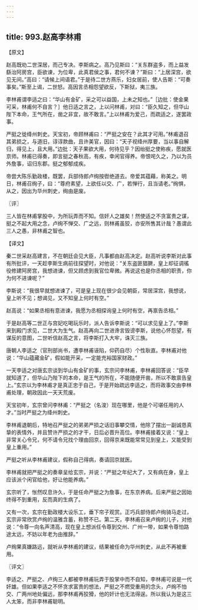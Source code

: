 ```yaml
---
---
---
```

title: 993.赵高李林甫
---



【原文】

赵高既劝二世深居，而己专决。李斯病之。高乃见斯曰：“关东群盗多，而上益发繇治阿房宫，臣欲谏，为位卑，此真君侯之事，君何不谏？”斯曰：“上居深宫，欲见无间。”高曰：“请候上间语君。”于是待二世方燕乐，妇女居前，使人告斯：“可奏事矣。”斯至上谒，二世怒。高因言丞相怨望欲反，下斯狱，夷三族。

李林甫谓李适之曰：“华山有金矿，采之可以益国，上未之知也。”［边批：使金果可采，林甫何不自言？］他日适之言之，上以问林甫，对曰：“臣久知之，但华山陛下本命，王气所在，凿之非宜，故不敢言。”上以林甫为爱己，而疏适之，遂罢政事。

严挺之徙绛州刺史。天宝初，帝顾林甫曰：“严挺之安在？此其才可用。”林甫退召其弟损之，与道旧，谆谆款曲，且许美官，因曰：“天子视绛州厚要，当以事自解归，得见上，且大用。”边批：天子果欲大用，何待见乎？因绐挺之使称疾，愿就医京师。林甫已得奏，即言挺之春秋高，有疾，幸闲官得养。帝恨咤久之，乃以为员外詹事，诏归东郡。挺之郁郁成疾。

帝尝大陈乐勤政楼，既罢，兵部侍郎卢绚按辔绝道去。帝爱其蕴藉，称美之。明日，林甫召绚子，曰：“尊府素望，上欲任以交、广，若惮行，且当请老。”绚惧，从之，因出为华州刺史，绚由是废。

〖评〗

三人皆在林甫掌股中，为所玩弄而不知。信奸人之雄矣！然使适之不贪富贵之谋，挺之不起大用之念，卢绚不惮交、广之远，则林甫虽狡，亦安所售其计哉？愚谓此三人之愚，非林甫之智也。

【译文】

秦二世采赵高建言，不在朝廷会见大臣，凡事都由赵高决定。赵高听说李斯对此事有所批评，一天趁李斯生病前往探望时，对他说：“关东盗匪猖獗，皇上却征调徭役修建阿房宫，我想进谏，但又顾虑到我官位卑微。再说这也是你丞相的职责，你为何不进谏呢？”

李斯说：“我很早就想进谏了，可是皇上现在很少会见朝臣，常居深宫，我想说，皇上听不见；想谒见，又不知皇上何时有空。”

赵高说：“如果丞相有意进谏，我愿为丞相探询皇上何时有空，再禀告丞相。”

于是赵高等二世正与宫妃吃喝玩乐时，派人告诉李斯说：“可以求见皇上了。”李斯来到殿门求见，二世大为生气。赵高再向二世进谗言毁谤李斯，说他心怀怨望，有谋反的意图，二世听信赵高之言，将李斯打入大牢，诛灭三族。

唐朝人李适之（官刑部尚书，遭李林甫诬陷，仰药自尽）个性耿直。李林甫对他说：“华山蕴藏金矿，假如能开采，一定能充裕国家财政。”

一天李适之对唐玄宗谈到华山有金矿的事，玄宗问李林甫，李林甫回答说：“臣早就知道了，但华山乃陛下的本命，是王气的所在，不能随便开凿，所以不敢禀告皇上。”玄宗以为李林甫才是真正忠于自己，于是开始疏远李适之，而将政事交由李林甫处理，朝政因此一天天荒废。

天宝初年，玄宗曾问李林甫：“严挺之（名浚）现在哪里，他是个可堪任用的人才。”当时严挺之为绛州刺史。

李林甫退朝后，特地召严挺之的弟弟严损之话旧事攀交情，他除了摆出一副诚恳真挚的表情外，并且赞许严损之的才干，日后必晋升高位。李林甫接着又说：“皇上非常关心令兄，何不请令兄找个理由回京，回得京来既能常常见到皇上，又能受到皇上重用。”

严挺之听从李林甫建议，假称自己得病，奏请回京就医。

李林甫就把严挺之的奏章呈给玄宗，并说：“严挺之年纪大了，又有病在身，皇上应该派个闲官给他，好让他能养病。”

玄宗听了，怅然叹息许久，于是任命严挺之为詹事，在东京养病。后来严挺之因始终得不到重用，反而真的生病了。

又有一次，玄宗在勤政楼大设乐工，垂下帘子观赏。正巧兵部侍郎卢绚骑马走过，玄宗非常欣赏卢绚的温雅含蓄，称赞不已。第二天，李林甫召来卢绚的儿子，对他说：“令尊一向名声清高，现在皇上想派任令尊到交州、广州一带，如果令尊怕路途太远，不妨以年老为由推辞。”

卢绚果真嫌路远，就听从李林甫的建议，结果被任命为华州刺史，从此不再被重用。

〖评文〗

李适之、严挺之、卢绚三人都被李林甫玩弄于股掌中而不自知，李林甫可说是一代奸雄。但如果李适之不怀贪求富贵的想法，严挺之不燃受重用的念头，卢绚不怕交、广两州地处偏远，那李林甫再狡猾，他的奸计也无法得逞。所以我认为是这三人太笨，而非李林甫聪明。